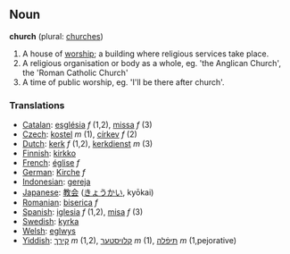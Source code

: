 ==Noun==

'''church''' (plural: [[churches]])

#A house of [[worship]]; a building where religious services take place.
#A religious organisation or body as a whole, eg. 'the Anglican Church', the 'Roman Catholic Church'
#A time of public worship, eg. 'I'll be there after church'.

===Translations===
*[[Catalan]]: [[església]] ''f'' (1,2), [[missa]] ''f'' (3)
*[[Czech]]: [[kostel]] ''m'' (1), [[církev]] ''f'' (2)
*[[Dutch]]: [[kerk]] ''f'' (1,2), [[kerkdienst]] ''m'' (3)
*[[Finnish]]: [[kirkko]]
*[[French]]: [[église]] ''f''
*[[German]]: [[Kirche]] ''f''
*[[Indonesian]]: [[gereja]]
*[[Japanese]]: [[教会]] ([[きょうかい]], kyōkai)
*[[Romanian]]: [[biserica]] ''f'' 
*[[Spanish]]: [[iglesia]] ''f'' (1,2), [[misa]] ''f'' (3)
*[[Swedish]]: [[kyrka]]
*[[Welsh]]: [[eglwys]]
*[[Yiddish]]: [[קירך]] ''m'' (1,2), [[קלויסטער]] ''m'' (1), [[תּיפֿלה]] ''m'' (1,pejorative)